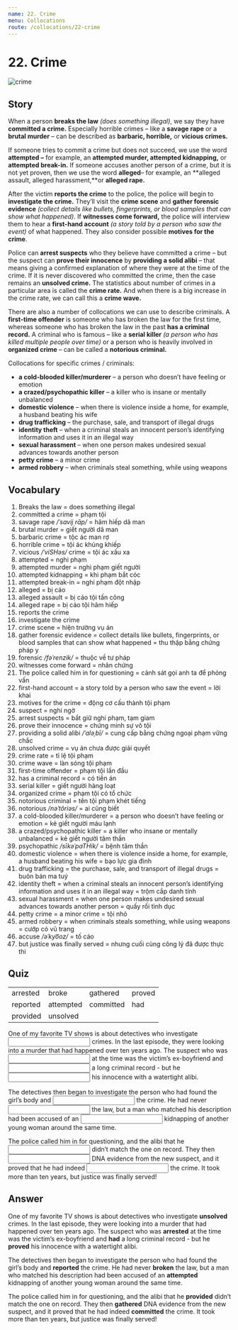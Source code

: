 ```yaml
---
name: 22. Crime
menu: Collocations
route: /collocations/22-crime
---
```



# 22. Crime

<Image src={crimeImg} alt="crime" alt="crime" />

## Story

When a person **breaks the law** _(does something illegal)_, we say they have **committed a crime.** Especially horrible crimes – like a **savage rape** or a **brutal murder** – can be described as **barbaric, horrible,** or **vicious crimes.**

If someone tries to commit a crime but does not succeed, we use the word **attempted –** for example, an **attempted murder, attempted kidnapping,** or **attempted break-in.** If someone accuses another person of a crime, but it is not yet proven, then we use the word **alleged**– for example, an **alleged assault, alleged harassment,**or **alleged rape.**

After the victim **reports the crime** to the police, the police will begin to **investigate the crime.** They’ll visit the **crime scene** and **gather forensic evidence** _(collect details like bullets, fingerprints, or blood samples that can show what happened)_. If **witnesses come forward,** the police will interview them to hear a **first-hand account** _(a story told by a person who saw the event)_ of what happened. They also consider possible **motives for the crime**.

Police can **arrest suspects** who they believe have committed a crime – but the suspect can **prove their innocence** by **providing a solid alibi** – that means giving a confirmed explanation of where they were at the time of the crime. If it is never discovered who committed the crime, then the case remains an **unsolved crime.** The statistics about number of crimes in a particular area is called the **crime rate.** And when there is a big increase in the crime rate, we can call this a **crime wave.**

There are also a number of collocations we can use to describe criminals. A **first-time offender** is someone who has broken the law for the first time, whereas someone who has broken the law in the past **has a criminal record.** A criminal who is famous – like a **serial killer** _(a person who has killed multiple people over time)_ or a person who is heavily involved in **organized crime** – can be called a **notorious criminal.**

Collocations for specific crimes / criminals:

- **a cold-blooded killer/murderer** – a person who doesn’t have feeling or emotion
- **a crazed/psychopathic killer** – a killer who is insane or mentally unbalanced
- **domestic violence** – when there is violence inside a home, for example, a husband beating his wife
- **drug trafficking** – the purchase, sale, and transport of illegal drugs
- **identity theft** – when a criminal steals an innocent person’s identifying information and uses it in an illegal way
- **sexual harassment** – when one person makes undesired sexual advances towards another person
- **petty crime** – a minor crime
- **armed robbery** – when criminals steal something, while using weapons

## Vocabulary

1. Breaks the law = does something illegal
2. committed a crime = phạm tội
3. savage rape _/ˈsavij rāp/_ = hãm hiếp dã man
4. brutal murder = giết người dã man
5. barbaric crime = tộc ác man rợ
6. horrible crime = tội ác khủng khiếp
7. vicious _/ˈviSHəs/_ crime = tội ác xấu xa
8. attempted = nghi phạm
9. attempted murder = nghi phạm giết người
10. attempted kidnapping = khi phạm bắt cóc
11. attempted break-in = nghi phạm đột nhập
12. alleged = bị cáo
13. alleged assault = bị cáo tội tấn công
14. alleged rape = bị cáo tội hãm hiếp
15. reports the crime
16. investigate the crime
17. crime scene = hiện trường vụ án
18. gather forensic evidence = collect details like bullets, fingerprints, or blood samples that can show what happened = thu thập bằng chứng pháp y
19. forensic _/fəˈrenzik/_ = thuộc về tư pháp
20. witnesses come forward = nhân chứng
21. The police called him in for questioning = cảnh sát gọi anh ta để phỏng vấn
22. first-hand account = a story told by a person who saw the event = lời khai
23. motives for the crime = động cơ cấu thành tội phạm
24. suspect = nghi ngờ
25. arrest suspects = bắt giữ nghi phạm, tạm giam
26. prove their innocence = chứng minh sự vô tội
27. providing a solid alibi _/ˈaləˌbī/_ = cung cấp bằng chứng ngoại phạm vững chắc
28. unsolved crime = vụ án chưa được giải quyết
29. crime rate = tỉ lệ tội phạm
30. crime wave = làn sóng tội phạm
31. first-time offender = phạm tội lần đầu
32. has a criminal record = có tiền án
33. serial killer = giết người hàng loạt
34. organized crime = phạm tội có tổ chức
35. notorious criminal = tên tội phạm khét tiếng
36. notorious _/nəˈtôriəs/_ = ai cũng biết
37. a cold-blooded killer/murderer =
    a person who doesn’t have feeling or emotion = kẻ giết người máu lạnh
38. a crazed/psychopathic killer = a killer who insane or mentally unbalanced = kẻ giết người tâm thần
39. psychopathic _/sīkəˈpaTHik/_ = bệnh tâm thần
40. domestic violence = when there is violence inside a home, for example, a husband beating his wife = bạo lực gia đình
41. drug trafficking = the purchase, sale, and transport of illegal drugs = buôn bán ma tuý
42. identity theft = when a criminal steals an innocent person’s identifying information and uses it in an illegal way = trộm cắp danh tính
43. sexual harassment = when one person makes undesired sexual advances towards another person = quấy rối tình dục
44. petty crime = a minor crime = tội nhỏ
45. armed robbery = when criminals steals something, while using weapons = cướp có vũ trang
46. accuse _/əˈkyo͞oz/_ = tố cáo
47. but justice was finally served = nhưng cuối cùng công lý đã được thực thi

## Quiz

|          |           |           |        |
| -------- | --------- | --------- | ------ |
| arrested | broke     | gathered  | proved |
| reported | attempted | committed | had    |
| provided | unsolved  |

One of my favorite TV shows is about detectives who investigate <input className="input small-input"/> crimes. In the last episode, they were looking into a murder that had happened over ten years ago. The suspect who was <input className="input small-input"/> at the time was the victim’s ex-boyfriend and <input className="input small-input"/> a long criminal record - but he <input className="input small-input"/> his innocence with a watertight alibi.

The detectives then began to investigate the person who had found the girl’s body and <input className="input small-input"/> the crime. He had never <input className="input small-input"/> the law, but a man who matched his description had been accused of an <input className="input small-input"/> kidnapping of another young woman around the same time.

The police called him in for questioning, and the alibi that he <input className="input small-input"/> didn’t match the one on record. They then <input className="input small-input"/> DNA evidence from the new suspect, and it proved that he had indeed <input className="input small-input"/> the crime. It took more than ten years, but justice was finally served!

## Answer

One of my favorite TV shows is about detectives who investigate **unsolved** crimes. In the last episode, they were looking into a murder that had happened over ten years ago. The suspect who was **arrested** at the time was the victim’s ex-boyfriend and **had** a long criminal record - but he **proved** his innocence with a watertight alibi.

The detectives then began to investigate the person who had found the girl’s body and **reported** the crime. He had never **broken** the law, but a man who matched his description had been accused of an **attempted** kidnapping of another young woman around the same time.

The police called him in for questioning, and the alibi that he **provided** didn’t match the one on record. They then **gathered** DNA evidence from the new suspect, and it proved that he had indeed **committed** the crime. It took more than ten years, but justice was finally served!
